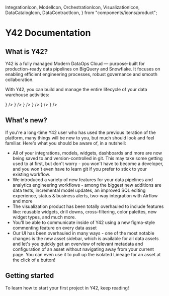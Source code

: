   IntegrationIcon,
  ModelIcon,
  OrchestrationIcon,
  VisualizationIcon,
  DataCatalogIcon,
  DataContractIcon,
} from "components/icons/product";

# Y42 Documentation

## What is Y42?

Y42 is a fully managed Modern DataOps Cloud — purpose-built for production-ready data pipelines on BigQuery and Snowflake. It focuses on enabling efficient engineering processes, robust governance and smooth collaboration.

With Y42, you can build and manage the entire lifecycle of your data warehouse activities:

<Cards>
  <Card
    title="Ingest"
    href="/docs/ingest"
    description="Import data into the data warehouse."
    icon={<IntegrationIcon className="w-6 h-6" />}
  />
  <Card
    title="Transform"
    href="/docs/transform"
    description="Convert, clean and reshape data."
    icon={<ModelIcon className="w-6 h-6" />}
  />
  <Card
    title="Publish & Visualize"
    href="/docs/publish"
    description="Create dashboards or connect to external tools."
    icon={<VisualizationIcon className="w-6 h-6" />}
  />
  <Card
    title="Orchestrate"
    href="/docs/orchestrate"
    description="Automate data pipeline processes."
    icon={<OrchestrationIcon className="w-6 h-6" />}
  />
  <Card
    title="Govern"
    href="/docs/govern"
    description="Safeguard data & code quality, access and useability."
    icon={
      <FontAwesomeIcon
        className="w-6 h-6 fill-orange-800 dark:fill-orange-900"
        symbol="building-shield"
      />
    }
  />
  <Card
    title="Collaborate"
    href="/docs/collaborate"
    description="Work data driven across business and tech teams."
    icon={
      <FontAwesomeIcon
        className="w-6 h-6 fill-purple-400 dark:fill-purple-700"
        symbol="code-branch"
      />
    }
  />
</Cards>


## What's new?
If you're a long-time Y42 user who has used the previous iteration of the platform, many things will be new to you, but much should look and feel familiar. Here's what you should be aware of, in a nutshell:

- All of your integrations, models, widgets, dashboards and more are now being saved to and version-controlled in git. This may take some getting used to at first, but don't worry - you won't have to become a developer, and you won't even have to learn git if you prefer to stick to your existing workflow.
- We introduced a variety of new features for your data pipelines and analytics engineering workflows - among the biggest new additions are data tests, incremental model updates, an improved SQL editing experience, status & business alerts, two-way integration with Airflow and more
- The visualization product has been totally overhauled to include features like: reusable widgets, drill downs, cross-filtering, color palettes, new widget types, and much more.
- You'll be able to communicate inside of Y42 using a new figma-style commenting feature on every data asset
- Our UI has been overhauled in many ways - one of the most notable changes is the new asset sidebar, which is available for all data assets and let's you quickly get an overview of relevant metadata and configuration of an asset without navigating away from your current page. You can even use it to pull up the isolated Lineage for an asset at the click of a button!

## Getting started

To learn how to start your first project in Y42, keep reading!